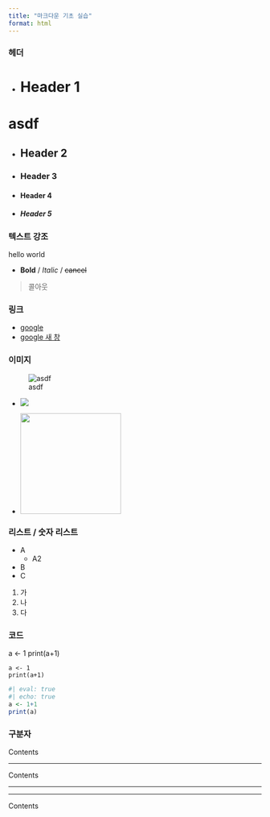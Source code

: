 ```yaml
---
title: "마크다운 기초 실습"
format: html
---
```


### 헤더

- # Header 1

# asdf

- ## Header 2

- ### Header 3

- #### Header 4

- ##### Header 5

### 텍스트 강조

hello world

- **Bold** / *Italic* / ~~cancel~~ 

> 콜아웃

### 링크

- [google](https://google.com)
- <a href ='https://google.com' target ="_blank"> google 새 창</a>

### 이미지

![asdf]()

- ![](https://health.chosun.com/site/data/img_dir/2023/07/17/2023071701753_0.jpg)

- <img src='https://i.namu.wiki/i/PagwakcE00JZaGpEvXym79-IMvKFBmdqOBlq778J-bvJMwz15lDLleTKc56S2wwcRcaEm3FZZ4EtniRa5bXdeQ.webp' width = '200'>

### 리스트 / 숫자 리스트

- A
  - A2
- B
- C

1. 가
2. 나
3. 다

### 코드

a <- 1
print(a+1)

```
a <- 1
print(a+1)
```

```r
#| eval: true
#| echo: true
a <- 1+1
print(a)
```

### 구분자 

Contents

<hr>

Contents

---

---

Contents




